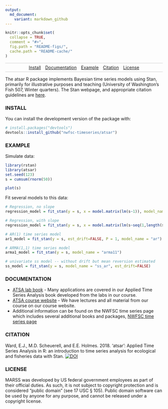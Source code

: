 ```yaml
---
output:
  md_document:
    variant: markdown_github
---
```


```r
knitr::opts_chunk$set(
  collapse = TRUE,
  comment = "#>",
  fig.path = "README-figs/",
  cache.path = "README-cache/"
)
```

<style>
.nav{
    border:1px solid #ccc;
    border-width:1px 0;
    list-style:none;
    margin:0;
    padding:0;
    text-align:center;
}
.nav li{
    display:inline-block;
}
.nav a{
    display:inline-block;
    padding:5px;
}
</style>

<ul class="nav">
  <li><a href="#install">Install</a></li>
  <li><a href="#documentation">Documentation</a></li>
  <li><a href="#example">Example</a></li>
  <li><a href="#cite">Citation</a></li>
  <li><a href="#license">License</a></li>
</ul>

The atsar R package implements Bayesian time series models using Stan, primarily for illustrative purposes and teaching (University of Washington's Fish 507, Winter quarters). The Stan webpage, and appropriate citation guidelines are [here](http://mc-stan.org/). 


### INSTALL {#install}

You can install the development version of the package with:

```r
# install.packages("devtools")
devtools::install_github("nwfsc-timeseries/atsar")
```

### EXAMPLE {#example}

Simulate data:

```r
library(rstan)
library(atsar)
set.seed(123)
s = cumsum(rnorm(50))
```

```r
plot(s)
```

Fit several models to this data:

```r
# Regression, no slope
regression_model = fit_stan(y = s, x = model.matrix(lm(s~1)), model_name="regression")

# Regression, with slope
regression_model = fit_stan(y = s, x = model.matrix(lm(s~seq(1,length(s)))), model_name="regression")

# AR(1) time series model
ar1_model = fit_stan(y = s, est_drift=FALSE, P = 1, model_name = "ar")

# ARMA(1,1) time series model
arma1_model = fit_stan(y = s, model_name = "arma11")

# univariate ss model -- without drift but mean reversion estimated
ss_model = fit_stan(y = s, model_name = "ss_ar", est_drift=FALSE)
```

### DOCUMENTATION {#documentation}

- [ATSA lab book](https://nwfsc-timeseries.github.io/atsa-labs/) - Many applications are covered in our Applied Time Series Analysis book developed from the labs in our course.
- [ATSA course website](https://nwfsc-timeseries.github.io/atsa/) - We have lectures and all material from our course on our course website.
- Additional information can be found on the NWFSC time series page which includes several additional books and packages, 
[NWFSC time series page](https://nwfsc-timeseries.github.io/)

### CITATION {#cite}

Ward, E.J., M.D. Scheuerell, and E.E. Holmes. 2018. 'atsar': Applied Time Series Analysis in R: an introduction to time series analysis for ecological and fisheries data with Stan.  [![DOI](https://zenodo.org/badge/DOI/10.5281/zenodo.1158021.svg)](https://doi.org/10.5281/zenodo.1158021)

### LICENSE {#license}

MARSS was developed by US federal government employees as part of their official duties. As such, it is not subject to copyright protection and is considered “public domain” (see 17 USC § 105). Public domain software can be used by anyone for any purpose, and cannot be released under a copyright license.


